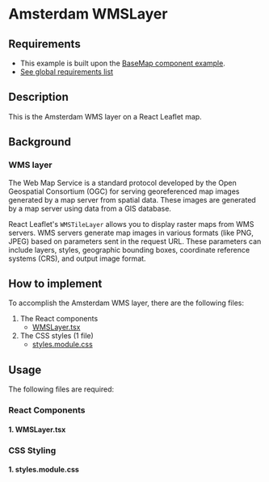 


<Meta of={WMSLayerStories} />

# Amsterdam WMSLayer

## Requirements
- This example is built upon the [BaseMap component example](../?path=/docs/react-baselayer--docs).
- [See global requirements list](../?path=/docs/global-requirements--docs)

## Description

This is the Amsterdam WMS layer on a React Leaflet map.

## Background

### WMS layer

The Web Map Service is a standard protocol developed by the Open Geospatial Consortium (OGC) for serving georeferenced map images generated by a map server from spatial data. These images are generated by a map server using data from a GIS database.

React Leaflet's `WMSTileLayer` allows you to display raster maps from WMS servers. WMS servers generate map images in various formats (like PNG, JPEG) based on parameters sent in the request URL. These parameters can include layers, styles, geographic bounding boxes, coordinate reference systems (CRS), and output image format.

## How to implement

To accomplish the Amsterdam WMS layer, there are the following files:

1. The React components
   - [WMSLayer.tsx](#1-wmslayertsx)
2. The CSS styles (1 file)
    * [styles.module.css](#1-stylesmodulecss)


## Usage

The following files are required:

### React Components

#### 1. WMSLayer.tsx

<Source code={WMSLayer} />

### CSS Styling

#### 1. styles.module.css

<Source code={styles} />


